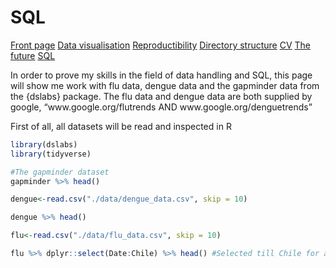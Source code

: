 # SQL

<body id="start">
<div class="topnav">
  <a href='index.html#frontpage'>Front page</a>
  <a href='data-visualisation.html#data-visualisation'>Data visualisation</a>
  <a href='reproductibility.html#Reproductibility'>Reproductibility</a>
  <a href='sorting-directories.html#sorting-directories'>Directory structure</a>
  <a href='cv.html#cv'>CV</a>
  <a href='plan-for-future.html#plan-for-future'>The future</a>
  <a href='sql.html#SQL'>SQL</a>
</div>

In order to prove my skills in the field of data handling and SQL, this page will show me work with flu data, dengue data and the gapminder data from the {dslabs} package. The flu data and dengue data are both supplied by google, "www.google.org/flutrends AND www.google.org/denguetrends"

First of all, all datasets will be read and inspected in R

```r
library(dslabs)
library(tidyverse)
```


```r
#The gapminder dataset
gapminder %>% head()

dengue<-read.csv("./data/dengue_data.csv", skip = 10)

dengue %>% head()

flu<-read.csv("./data/flu_data.csv", skip = 10)

flu %>% dplyr::select(Date:Chile) %>% head() #Selected till Chile for a cleaner table
```


